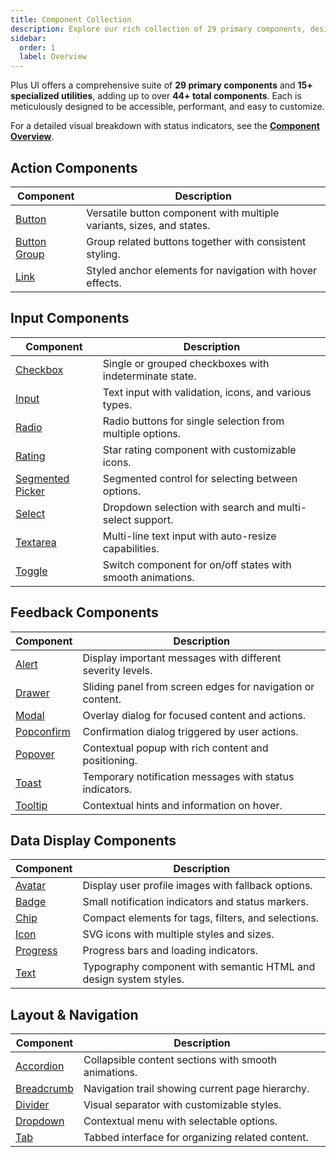 ```yaml
---
title: Component Collection
description: Explore our rich collection of 29 primary components, designed to be accessible, customizable, and framework-agnostic.
sidebar:
  order: 1
  label: Overview
---
```


Plus UI offers a comprehensive suite of **29 primary components** and **15+ specialized utilities**, adding up to over **44+ total components**. Each is meticulously designed to be accessible, performant, and easy to customize.

For a detailed visual breakdown with status indicators, see the [**Component Overview**](/component-overview/).

## Action Components

| Component | Description |
|-----------|-------------|
| [Button](/components/button) | Versatile button component with multiple variants, sizes, and states. |
| [Button Group](/components/button-group) | Group related buttons together with consistent styling. |
| [Link](/components/link) | Styled anchor elements for navigation with hover effects. |

## Input Components

| Component | Description |
|-----------|-------------|
| [Checkbox](/components/checkbox) | Single or grouped checkboxes with indeterminate state. |
| [Input](/components/input) | Text input with validation, icons, and various types. |
| [Radio](/components/radio) | Radio buttons for single selection from multiple options. |
| [Rating](/components/rating) | Star rating component with customizable icons. |
| [Segmented Picker](/components/segmented-picker) | Segmented control for selecting between options. |
| [Select](/components/select) | Dropdown selection with search and multi-select support. |
| [Textarea](/components/textarea) | Multi-line text input with auto-resize capabilities. |
| [Toggle](/components/toggle) | Switch component for on/off states with smooth animations. |

## Feedback Components

| Component | Description |
|-----------|-------------|
| [Alert](/components/alert) | Display important messages with different severity levels. |
| [Drawer](/components/drawer) | Sliding panel from screen edges for navigation or content. |
| [Modal](/components/modal) | Overlay dialog for focused content and actions. |
| [Popconfirm](/components/popconfirm) | Confirmation dialog triggered by user actions. |
| [Popover](/components/popover) | Contextual popup with rich content and positioning. |
| [Toast](/components/toast) | Temporary notification messages with status indicators. |
| [Tooltip](/components/tooltip) | Contextual hints and information on hover. |

## Data Display Components

| Component | Description |
|-----------|-------------|
| [Avatar](/components/avatar) | Display user profile images with fallback options. |
| [Badge](/components/badge) | Small notification indicators and status markers. |
| [Chip](/components/chip) | Compact elements for tags, filters, and selections. |
| [Icon](/components/icon) | SVG icons with multiple styles and sizes. |
| [Progress](/components/progress) | Progress bars and loading indicators. |
| [Text](/components/text) | Typography component with semantic HTML and design system styles. |

## Layout & Navigation

| Component | Description |
|-----------|-------------|
| [Accordion](/components/accordion) | Collapsible content sections with smooth animations. |
| [Breadcrumb](/components/breadcrumb) | Navigation trail showing current page hierarchy. |
| [Divider](/components/divider) | Visual separator with customizable styles. |
| [Dropdown](/components/dropdown) | Contextual menu with selectable options. |
| [Tab](/components/tab) | Tabbed interface for organizing related content. |
